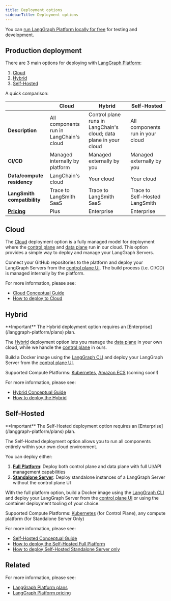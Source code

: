 ```yaml
---
title: Deployment options
sidebarTitle: Deployment options
---
```


You can [run LangGraph Platform locally for free](/langgraph-platform/local-server) for testing and development.

## Production deployment

There are 3 main options for deploying with [LangGraph Platform](/langgraph-platform/index):

1. [Cloud](#cloud)
2. [Hybrid](#hybrid)
3. [Self-Hosted](#self-hosted)

A quick comparison:

|                      | **Cloud** | **Hybrid** | **Self-Hosted** |
|----------------------|----------------|-------------|-----------------|
| **Description** | All components run in LangChain's cloud | Control plane runs in LangChain's cloud; data plane in your cloud | All components run in your cloud |
| **CI/CD** | Managed internally by platform | Managed externally by you | Managed externally by you |
| **Data/compute residency** | LangChain's cloud | Your cloud | Your cloud |
| **LangSmith compatibility** | Trace to LangSmith SaaS | Trace to LangSmith SaaS | Trace to Self-Hosted LangSmith |
| **[Pricing](https://www.langchain.com/pricing-langgraph-platform)** | Plus | Enterprise | Enterprise |

## Cloud

The [Cloud](/langgraph-platform/cloud) deployment option is a fully managed model for deployment where the [control plane](/langgraph-platform/control-plane) and [data plane](/langgraph-platform/data-plane) run in our cloud. This option provides a simple way to deploy and manage your LangGraph Servers.

Connect your GitHub repositories to the platform and deploy your LangGraph Servers from the [control plane UI](/langgraph-platform/control-plane#control-plane-ui). The build process (i.e. CI/CD) is managed internally by the platform.

For more information, please see:

* [Cloud Conceptual Guide](/langgraph-platform/cloud)
* [How to deploy to Cloud](/langgraph-platform/deploy-to-cloud)

## Hybrid

<Info>
  **Important**
  The Hybrid deployment option requires an [Enterprise](/langgraph-platform/plans) plan.
</Info>

The [Hybrid](/langgraph-platform/hybrid) deployment option lets you manage the [data plane](/langgraph-platform/data-plane) in your own cloud, while we handle the [control plane](/langgraph-platform/control-plane) in ours.

Build a Docker image using the [LangGraph CLI](/langgraph-platform/langgraph-cli) and deploy your LangGraph Server from the [control plane UI](/langgraph-platform/control-plane#control-plane-ui).

Supported Compute Platforms: [Kubernetes](https://kubernetes.io/), [Amazon ECS](https://aws.amazon.com/ecs/) (coming soon!)

For more information, please see:

* [Hybrid Conceptual Guide](/langgraph-platform/hybrid)
* [How to deploy the Hybrid](/langgraph-platform/deploy-hybrid)

## Self-Hosted

<Info>
  **Important**
  The Self-Hosted deployment option requires an [Enterprise](/langgraph-platform/plans) plan.
</Info>

The Self-Hosted deployment option allows you to run all components entirely within your own cloud environment.

You can deploy either:

1. **[Full Platform](/langgraph-platform/self-hosted#full-platform)**: Deploy both control plane and data plane with full UI/API management capabilities
2. **[Standalone Server](/langgraph-platform/self-hosted#standalone-server)**: Deploy standalone instances of a LangGraph Server without the control plane UI

With the full platform option, build a Docker image using the [LangGraph CLI](/langgraph-platform/langgraph-cli) and deploy your LangGraph Server from the [control plane UI](/langgraph-platform/control-plane#control-plane-ui) or using the container deployment tooling of your choice.

Supported Compute Platforms: [Kubernetes](https://kubernetes.io/) (for Control Plane), any compute platform (for Standalone Server Only)

For more information, please see:

* [Self-Hosted Conceptual Guide](/langgraph-platform/self-hosted)
* [How to deploy the Self-Hosted Full Platform](/langgraph-platform/deploy-self-hosted-full-platform)
* [How to deploy Self-Hosted Standalone Server only](/langgraph-platform/deploy-standalone-server-only)

## Related

For more information, please see:

* [LangGraph Platform plans](/langgraph-platform/plans)
* [LangGraph Platform pricing](https://www.langchain.com/langgraph-platform-pricing)
